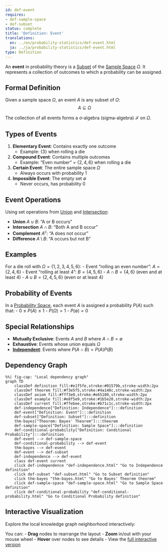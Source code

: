 ```yaml
---
id: def-event
requires:
- def-sample-space
- def-subset
status: complete
title: 'Definition: Event'
translations:
  en: ../en/probability-statistics/def-event.html
  ja: ../ja/probability-statistics/def-event.html
type: Definition
---
```


An **event** in probability theory is a [Subset](../logic-set-theory/def-subset.qmd) of the [Sample Space](def-sample-space.qmd) $\Omega$. It represents a collection of outcomes to which a probability can be assigned.

## Formal Definition

Given a sample space $\Omega$, an event $A$ is any subset of $\Omega$:
$$A \subseteq \Omega$$

The collection of all events forms a σ-algebra (sigma-algebra) $\mathcal{F}$ on $\Omega$.

## Types of Events

1. **Elementary Event**: Contains exactly one outcome
   - Example: $\{3\}$ when rolling a die

2. **Compound Event**: Contains multiple outcomes
   - Example: "Even number" = $\{2, 4, 6\}$ when rolling a die

3. **Certain Event**: The entire sample space $\Omega$
   - Always occurs with probability 1

4. **Impossible Event**: The empty set $\emptyset$
   - Never occurs, has probability 0

## Event Operations

Using set operations from [Union](../logic-set-theory/def-union.qmd) and [Intersection](../logic-set-theory/def-intersection.qmd):

- **Union** $A \cup B$: "A or B occurs"
- **Intersection** $A \cap B$: "Both A and B occur"
- **Complement** $A^c$: "A does not occur"
- **Difference** $A \setminus B$: "A occurs but not B"

## Examples

For a die roll with $\Omega = \{1, 2, 3, 4, 5, 6\}$:
- Event "rolling an even number": $A = \{2, 4, 6\}$
- Event "rolling at least 4": $B = \{4, 5, 6\}$
- $A \cap B = \{4, 6\}$ (even and at least 4)
- $A \cup B = \{2, 4, 5, 6\}$ (even or at least 4)

## Probability of Events

In a [Probability Space](def-probability-space.qmd), each event $A$ is assigned a probability $P(A)$ such that:
- $0 \leq P(A) \leq 1$
- $P(\Omega) = 1$
- $P(\emptyset) = 0$

## Special Relationships

- **Mutually Exclusive**: Events $A$ and $B$ where $A \cap B = \emptyset$
- **Exhaustive**: Events whose union equals $\Omega$
- **[Independent](def-independence.qmd)**: Events where $P(A \cap B) = P(A)P(B)$

## Dependency Graph

```mermaid
%%| fig-cap: "Local dependency graph"
graph TD
    classDef definition fill:#e1f5fe,stroke:#01579b,stroke-width:2px
    classDef theorem fill:#f3e5f5,stroke:#4a148c,stroke-width:2px
    classDef axiom fill:#fff3e0,stroke:#e65100,stroke-width:2px
    classDef example fill:#e8f5e9,stroke:#1b5e20,stroke-width:2px
    classDef current fill:#ffebee,stroke:#b71c1c,stroke-width:3px
    def-independence["Definition: Independence"]:::definition
    def-event["Definition: Event"]:::definition
    def-subset["Definition: Subset"]:::definition
    thm-bayes["Theorem: Bayes' Theorem"]:::theorem
    def-sample-space["Definition: Sample Space"]:::definition
    def-conditional-probability["Definition: Conditional Probability"]:::definition
    def-event --> def-sample-space
    def-conditional-probability --> def-event
    thm-bayes --> def-event
    def-event --> def-subset
    def-independence --> def-event
    class def-event current
    click def-independence "def-independence.html" "Go to Independence definition"
    click def-subset "def-subset.html" "Go to Subset definition"
    click thm-bayes "thm-bayes.html" "Go to Bayes' Theorem theorem"
    click def-sample-space "def-sample-space.html" "Go to Sample Space definition"
    click def-conditional-probability "def-conditional-probability.html" "Go to Conditional Probability definition"
```

## Interactive Visualization

Explore the local knowledge graph neighborhood interactively:

::: {.graph-viz data-id="def-event" data-width="700" data-height="500"}
:::

You can:
- **Drag** nodes to rearrange the layout
- **Zoom** in/out with your mouse wheel
- **Hover** over nodes to see details
- View the [full interactive version](../../output/interactive/def-event.html){target="_blank"}
